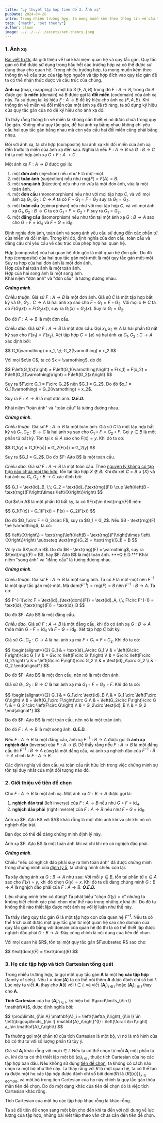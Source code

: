 ```yaml
---
title: "Lý thuyết tập hợp tiên đề 3: Ánh xạ"
pubDate: 2024-04-26
intro: Trong nhiều trường hợp, ta mong muốn kèm theo thông tin về cấu trúc của tập hợp nguồn và tập hợp đích vào quy tắc gán để có thể nhận thức được về cấu trúc của chúng. Trong lý thuyết tập hợp, khái niệm này là ánh xạ.
tags: ["math", "set theory"]
author: clown
image: ../../../../assets/set-theory.jpeg
---
```


### 1. Ánh xạ

[Bài viết trước](/blog/math/axiomatic-set-theory/relations-and-rules-of-assignment) đã giới thiệu về hai khái niệm quan hệ và quy tắc gán.
Quy tắc gán có thể được sử dụng trong hầu hết các trường hợp và có thể được sử dụng thay cho quan hệ.
Trong nhiều trường hợp, ta mong muốn kèm theo thông tin về cấu trúc của tập hợp nguồn và tập hợp đích vào quy tắc gán để ta có thể nhận thức được về cấu trúc của chúng.

**Ánh xạ** (map, mapping) là một bộ 3 $\left< F, A, B \right>$ trong đó $F: A\to B$, trong đó $A$ được gọi là **miền** (domain) và $B$ được gọi là **đối miền** (codomain) của ánh xạ này.
Ta sử dụng lại ký hiệu $F: A\to B$ để ký hiệu cho ánh xạ $\left< F, A, B \right>$.
Khi thông tin về miền và đối miền của một ánh xạ đã rõ ràng, ta sử dụng ký hiệu của quy tắc gán của nó để ký hiệu cho ánh xạ đó.

Ta thấy rằng thông tin về miền là không cần thiết vì nó được chứa trong quy tắc gán.
Không như quy tắc gán, để hai ánh xạ bằng nhau không chỉ yêu cầu hai quy tắc gán bằng nhau mà còn yêu cầu hai đối miền cũng phải bằng nhau.

Đối với ánh xạ, ta chỉ hợp (composite) hai ánh xạ khi đối miền của ánh xạ đến trước là miền của ánh xạ đến sau.
Nghĩa là nếu $F: A\to B$ và $G: B\to C$ thì ta mới hợp ánh xạ $G\circ F: A\to C$.

Một ánh xạ $F: A\to B$ được gọi là:
1. một **đơn ánh** (injection) nếu như $F$ là một-một.
2. một **toàn ánh** (surjection) nếu như $\text{rng}(F) = F[A] = B$.
3. một **song ánh** (bijection) nếu như nó vừa là một đơn ánh, vừa là một toàn ánh.
4. một **đơn cấu** (monomorphism) nếu như với mọi tập hợp $C$, và với mọi ánh xạ $G_1, G_2: C\to A$ ta có $F\circ G_1 = F\circ G_2$ suy ra $G_1 = G_2$.
5. một **toàn cấu** (epimorphism) nếu như với mọi tập hợp $C$, và với mọi ánh xạ $G_1, G_2: B\to C$ ta có $G_1\circ F = G_2\circ F$ suy ra $G_1 = G_2$.
6. một **đẳng cấu** (isomorphism) nếu như tồn tại một ánh xạ $G: B\to A$ sao cho $G\circ F = \text{id}_A$ và $F\circ G = \text{id}_B$.

Định nghĩa đơn ánh, toàn ánh và song ánh yêu cầu sử dụng đến các phần tử của miền và đối miền.
Trong khi đó, định nghĩa của đơn cấu, toàn cấu và đẳng cấu chỉ yêu cầu về cấu trúc của phép hợp hai quan hệ.

<Theorem identifier="1">
  Hợp (composite) của hai quan hệ đơn gốc là một quan hệ đơn gốc. Do đó hợp (composite) của hai quy tắc gán một-một là một quy tắc gán một-một. Suy ra hợp của hai đơn ánh là một đơn ánh.
</Theorem>

<br />

<Theorem identifier="2">
  Hợp của hai toàn ánh là một toàn ánh.
</Theorem>

<br />

<Corollary identifier="1">
  Hợp của hai song ánh là một song ánh.
</Corollary>

<br />

<Theorem identifier="3">
  Khái niệm "đơn ánh" và "đơn cấu" là tương đương nhau.
</Theorem>

***Chứng minh.***

*Chiều thuận.* Giả sử $F: A\to B$ là một đơn ánh. Giả sử $C$ là một tập hợp bất kỳ và $G_1, G_2: C\to A$ là hai ánh xạ sao cho $F\circ G_1 = F\circ G_2$.
Với mọi $x\in C$ ta có $F\left(G_1(x)\right) = F(G_2(x))$, suy ra $G_1(x) = G_2(x)$. Suy ra $G_1 = G_2$.

Do đó $F: A\to B$ là một đơn cấu.

*Chiều đảo.* Giả sử $F: A\to B$ là một đơn cấu. Gọi $x_1, x_2\in A$ là hai phần tử nất kỳ sao cho $F(x_1) = F(x_2)$.
Xét tập hợp $C = \left\{\varnothing\right\}$ và hai ánh xạ $G_1, G_2: C\to A$ xác định bởi:
<p>
$$
G_1(\varnothing) = x_1, \;\; G_2(\varnothing) = x_2
$$
</p>
Với mọi $x\in C$, ta có $x = \varnothing$, do đó
<p>
$$
F\left(G_1(x)\right) = F\left(G_1(\varnothing)\right) = F(x_1) = F(x_2) = F\left(G_2(\varnothing)\right) = F\left(G_2(x)\right)
$$
</p>
Suy ra $F\circ G_1 = F\circ G_2$ nên $G_1 = G_2$. Do đó $x_1 = G_1(\varnothing) = G_2(\varnothing) = x_2$.

Suy ra $F: A\to B$ là một đơn ánh. ***Q.E.D.***

<Theorem identifier="4">
  Khái niệm "toàn ánh" và "toàn cấu" là tương đương nhau.
</Theorem>

***Chứng minh.***

*Chiều thuận.* Giả sử $F: A\to B$ là một toàn ánh. Giả sử $C$ là một tập hợp bất kỳ và $G_1, G_2: B\to C$ là hai ánh xạ sao cho $G_1\circ F = G_2 \circ F$.
Gọi $y\in B$ là một phần tử bất kỳ. Tồn tại $x\in A$ sao cho $F(x) = y$. Khi đó ta có:
<p>
$$
G_1(y) = G_1(F(x)) = G_2(F(x)) = G_2(y)
$$
</p>
Suy ra $G_1 = G_2$. Do đó $F: A\to B$ là một toàn cấu.

*Chiều đảo.* Giả sử $F: A\to B$ là một toàn cấu. Theo [nguyên lý không có tập hợp nào chứa mọi tập hợp](/blog/math/axiomatic-set-theory/basic-axioms-of-set-theory#theorem-1), tồn tại tập hợp $X\not\in B$.
Khi đó xét $C = B\cup \left\{X\right\}$ và hai ánh xạ $G_1, G_2: B\to C$ xác định bởi:
<p>
$$
G_1 = \text{id}_B, \;\; G_2 = \text{id}_{\text{rng}(F)} \cup \left(\left(B - \text{rng}(F)\right)\times \left\{X\right\}\right)
$$
</p>
Gọi $x\in A$ là một phần tử bất kỳ, ta có $F(x)\in \text{rng}(F)$ nên:
<p>
$$
G_1(F(x)) = G_1(F(x)) = F(x) = G_2(F(x))
$$
</p>
Do đó $G_1\circ F = G_2\circ F$, suy ra $G_1 = G_2$. Nếu $B - \text{rng}(F) \ne \varnothing$, ta có:
<p>
$$
\left\{X\right\} = \text{rng}\left(\left(B - \text{rng}(F)\right)\times \left\{X\right\}\right) \subseteq \text{rng}(G_2) = \text{rng}(G_1) = B
$$
</p>
Vô lý do $X\not\in B$. Do đó $B - \text{rng}(F) = \varnothing$, suy ra $\text{rng}(F) = B$, hay $F: A\to B$ là một toàn ánh. ***Q.E.D.***

<Theorem identifier="5">
  Khái niệm "song ánh" và "đẳng cấu" là tương đương nhau.
</Theorem>

***Chứng minh.***

*Chiều thuận.* Giả sử $F: A\to B$ là một song ánh. Ta có $F$ là một-một nên $F^{-1}$ là một quy tắc gán một-một. Mà $\text{dom}\left(F^{-1}\right) = \text{rng}(F) = B$ nên $F^{-1}: B\to A$. Ta có:
<p>
$$
F^{-1}\circ F = \text{id}_{\text{dom}(F)} = \text{id}_A, \;\; F\circ F^{-1} = \text{id}_{\text{rng}(F)} = \text{id}_B
$$
</p>
Do đó $F: A\to B$ là một đẳng cấu.

*Chiều đảo.* Giả sử $F: A\to B$ là một đẳng cấu, khi đó có ánh xạ $G: B\to A$ thỏa mãn $G\circ F = \text{id}_A$ và $F\circ G = \text{id}_B$. Xét tập hợp $C$ bất kỳ.

Giả sử $G_1, G_2: C\to A$ là hai ánh xạ mà $F\circ G_1 = F\circ G_2$. Khi đó ta có:
<p>
$$
\begin{alignat*}{2}
  G_1 & = \text{id}_A\circ G_1 \\
  & = \left(G\circ F\right)\circ G_1 \\
  & = G\circ \left(F\circ G_1\right) \\
  & = G\circ \left(F\circ G_2\right) \\
  & = \left(G\circ F\right)\circ G_2 \\
  & = \text{id}_A\circ G_2 \\
  & = G_2
\end{alignat*}
$$
</p>
Do đó $F: A\to B$ là một đơn cấu, nên nó là một đơn ánh.

Giả sử $G_1, G_2: B\to C$ là hai ánh xạ mà $G_1\circ F = G_2\circ F$. Khi đó ta có:
<p>
$$
\begin{alignat*}{2}
  G_1 & = G_1\circ \text{id}_B \\
  & = G_1 \circ \left(F\circ G\right) \\
  & = \left(G_1\circ F\right)\circ G \\
  & = \left(G_2\circ F\right)\circ G \\
  & = G_2 \circ \left(F\circ G\right) \\
  & = G_2\circ \text{id}_B \\
  & = G_2
\end{alignat*}
$$
</p>
Do đó $F: A\to B$ là một toàn cấu, nên nó là một toàn ánh.

Do đó $F: A\to B$ là một song ánh. ***Q.E.D.***

Nếu $F: A\to B$ là một đẳng cấu, ánh xạ $F^{-1}: B\to A$ được gọi là **ánh xạ nghịch đảo** (inverse) của $F: A\to B$. 
Dễ thấy rằng nếu $F: A\to B$ là một đẳng cấu thì $F^{-1}: B\to A$ cũng là một đẳng cấu, và ánh xạ nghịch đảo của $F^{-1}: B\to A$ chính là $F: A\to B$.

Các định nghĩa về đơn cấu và toàn cấu rất hữu ích trong việc chứng minh sự tồn tại duy nhất của một đối tượng nào đó.

### 2. Giới thiệu về tiên đề chọn

Cho $F: A\to B$ là một ánh xạ. Một ánh xạ $G: B\to A$ được gọi là:
1. **nghịch đảo trái** (left inverse) của $F: A\to B$ nếu như $G\circ F = \text{id}_A$.
2. **nghịch đảo phải** (right inverse) của $F: A\to B$ nếu như $F\circ G = \text{id}_B$.

<Theorem identifier="6">
  Ánh xạ $F: A\to B$ với $A$ khác rỗng là một đơn ánh khi và chỉ khi nó có nghịch đảo trái.
</Theorem>

Bạn đọc có thể dễ dàng chứng minh định lý này.

<Theorem identifier="7">
  Ánh xạ $F: A\to B$ là một toàn ánh khi và chỉ khi nó có nghịch đảo phải.
</Theorem>

***Chứng minh.***

Chiều "nếu có nghịch đảo phải suy ra tính toàn ánh" đã được chứng minh trong chứng minh của [định lý 5](#theorem-5), ta chứng minh chiều còn lại.

Ta xây dựng ánh xạ $G: B\to A$ như sau: Với mỗi $y\in B$, tồn tại phần tử $x\in A$ sao cho $F(x) = y$, khi đó chọn $G(y) = x$.
Khi đó ta dễ dàng chứng minh $G: B\to A$ là nghịch đảo phải của $F: A\to B$. ***Q.E.D.***

Liệu chứng minh trên có đúng? Ta phát biểu "chọn $G(y) = x$" nhưng ta không biết chính xác phải chọn như thế nào trong những $x$ khả thi.
Do đó ta không thể nào thiết lập được một ánh xạ với lý luận như thế này.

Ta thấy rằng quy tắc gán $G$ là một tập hợp con của quan hệ $F^{-1}$.
Nếu ta có thể trích xuất được một quy tắc gán từ một quan hệ sao cho domain của quy tắc gán đó bằng với domain của quan hệ đó thì ta có thể thiết lập được nghịch đảo phải $G: B\to A$.
Đây cũng chính là nội dung của tiên đề chọn.

<Axiom identifier="1" name="The Axiom of Choice (1st form)">
  Với mọi quan hệ $R$, tồn tại một quy tắc gán $F\subseteq R$ sao cho:
  <p>
  $$
  \text{dom}(F) = \text{dom}(R)
  $$
  </p>
</Axiom>

### 3. Họ các tập hợp và tích Cartesian tổng quát

Trong nhiều trường hợp, ta gọi một quy tắc gán $\mathbf{A}$ là một **họ các tập hợp** (family of sets). Nếu $I = \text{dom}\left(\mathbf{A}\right)$ ta có thể nói thêm $\mathbf{A}$ được đánh chỉ số bởi $I$.
Lúc này ta viết $\mathbf{A}_i$ thay cho $\mathbf{A}(i)$ với $i\in I$, và viết $\left\{\mathbf{A}_i\right\}_{i\in I}$ hoặc $\left(\mathbf{A}_i\right)_{i\in I}$ thay cho $\mathbf{A}$.

**Tích Cartesian** của họ $\left\{\mathbf{A}_i\right\}_{i\in I}$, ký hiệu bởi $\prod\limits_{i\in I} \mathbf{A}$, được định nghĩa bởi:
<p>
$$
\prod\limits_{i\in A} \mathbf{A}_i = \left\{\left(a_i\right)_{i\in I} \in \left(\bigcup\limits_{i\in I} \mathbf{A}_i\right)^{I} : \left(\forall i\in I\right) a_i\in \mathbf{A}_i\right\}
$$
</p>
Ta thường gọi một phần tử của tích Cartesian là một bộ, vì nó là mô hình của bộ có thứ tự với số lượng phần tử tùy ý.

Giả sử $\mathbf{A}_i$ khác rỗng với mọi $i\in I$. Nếu ta có thể chọn từ mỗi $\mathbf{A}_i$ một phần tử $a_i$, khi đó ta có thể thiết lập một bộ $(a_i)_{i\in I}$ thuộc tích Cartesian của họ các tập hợp ban đầu.
Nêu không sử dụng [tiên đề chọn](#axiom-1), ta không có cách nào chọn ra một bộ như thế này.
Ta thấy rằng với $R$ là một quan hệ, ta có thể tạo ra được một họ các tập hợp được đánh chỉ số bởi $\text{dom}(R)$ là $\left\{R\left[\left\{x\right\}\right]\right\}_{x\in \text{dom}(R)}$, và một bộ trong tích Cartesian của họ này chính là quy tắc gán thỏa mãn tiên đề chọn.
Do đó một dạng khác của tiên đề chọn đó là việc tích Cartesian khác rỗng.

<Axiom identifier="2" name="The Axiom of Choice (2nd form)">
  Tích Cartesian của một họ các tập hợp khác rỗng là khác rỗng.
</Axiom>

Ta sẽ để tiên đề chọn sang một bên cho đến khi ta đến với nội dung về lực lượng của tập hợp, những bài viết tiếp theo vẫn chưa cần đến tiên đề chọn.